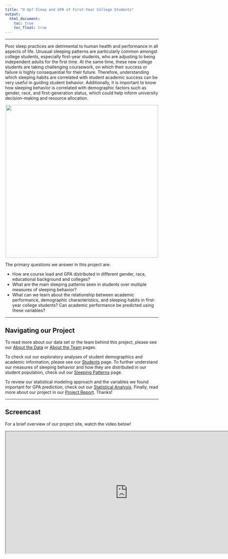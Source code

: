 ```yaml
---
title: "U Up? Sleep and GPA of First-Year College Students"
output: 
  html_document:
    toc: true
    toc_float: true
---
```


---

Poor sleep practices are detrimental to human health and performance in all aspects of life. Unusual sleeping patterns are particularly common amongst college students, especially first-year students, who are adjusting to being independent adults for the first time. At the same time, these new college students are taking challenging coursework, on which their success or failure is highly consequential for their future. Therefore, understanding which sleeping habits are correlated with student academic success can be very useful in guiding student behavior. Additionally, it is important to know how sleeping behavior is correlated with demographic factors such as gender, race, and first-generation status, which could help inform university decision-making and resource allocation. 

<div style="text-align: center;">
<img width="500" src="images/sleeping_istock.jpg">
</div>

The primary questions we answer in this project are: 

* How are course load and GPA distributed in different gender, race, educational background and colleges?
* What are the main sleeping patterns seen in students over multiple measures of sleeping behavior? 
* What can we learn about the relationship between academic performance, demographic characteristics, and sleeping habits in first-year college students? Can academic performance be predicted using these variables?

---

## Navigating our Project

To read more about our data set or the team behind this project, please see our [About the Data](about_data.html) or [About the Team](team.html) pages. 

To check out our exploratory analyses of student demographics and academic information, please see our [Students](students.html) page. To further understand our measures of sleeping behavior and how they are distributed in our student population, check out our [Sleeping Patterns](sleep_metrics.html) page. 

To review our statistical modeling approach and the variables we found important for GPA prediction, check out our [Statistical Analysis](statistic_analysis.html). Finally, read more about our project in our [Project Report](report.html). Thanks!

-----

## Screencast 

For a brief overview of our project site, watch the video below!

<iframe width="800" height="400" src="https://www.youtube.com/watch?v=7R6WJC_GATw" allow="accelerometer; autoplay; clipboard-write; encrypted-media; gyroscope; picture-in-picture; web-share" allowfullscreen></iframe>


